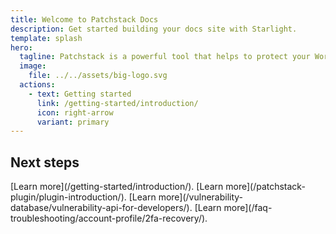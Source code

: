 ```yaml
---
title: Welcome to Patchstack Docs
description: Get started building your docs site with Starlight.
template: splash
hero:
  tagline: Patchstack is a powerful tool that helps to protect your WordPress applications from attacks and identify security vulnerabilities within all your WordPress plugins, themes, and core. It is powered by the WordPress ecosystem's most active community of ethical hackers. Patchstack is trusted by leading WordPress experts such as Pagely, Cloudways, GridPane, Plesk, and others.
  image:
    file: ../../assets/big-logo.svg
  actions:
    - text: Getting started
      link: /getting-started/introduction/
      icon: right-arrow
      variant: primary
---
```




## Next steps

<CardGrid stagger>
	<Card title="Learn about Patchstack app" icon="pencil">
		[Learn more](/getting-started/introduction/).
	</Card>
	<Card title="Learn about Patchstack plugin" icon="add-document">
		[Learn more](/patchstack-plugin/plugin-introduction/).
	</Card>
	<Card title="Learn about Vulnerability Database" icon="setting">
		[Learn more](/vulnerability-database/vulnerability-api-for-developers/).
	</Card>
	<Card title="Read the FAQ" icon="open-book">
		[Learn more](/faq-troubleshooting/account-profile/2fa-recovery/).
	</Card>
</CardGrid>
